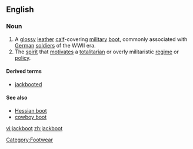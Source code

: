 ==English==
{{wikipedia}}
===Noun===
{{en-noun}}
#A [[glossy]] [[leather]] [[calf]]-covering [[military]] [[boot]], commonly associated with [[German]] [[soldier]]s of the WWII era.
#The [[spirit]] that [[motivate]]s a [[totalitarian]] or overly militaristic [[regime]] or [[policy]].

====Derived terms====
*[[jackbooted]]

====See also====
*[[Hessian boot]]
*[[cowboy boot]]

[[Category:Footwear]]

[[vi:jackboot]]
[[zh:jackboot]]